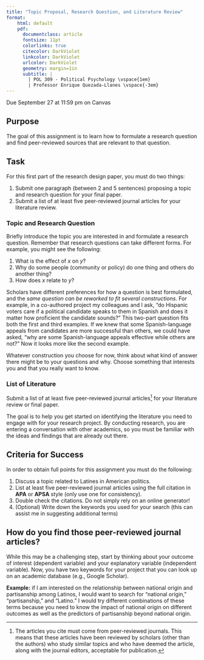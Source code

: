 ```yaml
---
title: "Topic Proposal, Research Question, and Literature Review"
format:
    html: default
    pdf: 
      documentclass: article
      fontsize: 11pt
      colorlinks: true
      citecolor: DarkViolet
      linkcolor: DarkViolet
      urlcolor: DarkViolet
      geometry: margin=1in
      subtitle: | 
        | POL 309 - Political Psychology \vspace{1em}
        | Professor Enrique Quezada-Llanes \vspace{-3em}
---
```


:::{.callout-important}
Due September 27 at 11:59 pm on Canvas
:::


## Purpose

The goal of this assignment is to learn how to formulate a research question and find peer-reviewed sources that are relevant to that question.


## Task

For this first part of the research design paper, you must do two things:

1. Submit one paragraph (between 2 and 5 sentences) proposing a topic and research question for your final paper.
2. Submit a list of at least five peer-reviewed journal articles for your literature review.

### Topic and Research Question

Briefly introduce the topic you are interested in and formulate a research question. Remember that research questions can take different forms. For example, you might see the following:

1. What is the effect of *x* on *y*?
2. Why do some people (community or policy) do one thing and others do another thing?
3. How does *x* relate to *y*?

Scholars have different preferences for how a question is best formulated, and the *same question can be reworked to fit several constructions*. For example, in a co-authored project my colleagues and I ask, "do Hispanic voters care if a political candidate speaks to them in Spanish and does it matter how proficient the candidate sounds?" This two-part question fits both the first and third examples. If we knew that some Spanish-language appeals from candidates are more successful than others, we could have asked, "why are some Spanish-language appeals effective while others are not?" Now it looks more like the second example.

Whatever construction you choose for now, think about what kind of answer there might be to your questions and why. Choose something that interests you and that you really want to know.


### List of Literature

Submit a list of at least five peer-reviewed journal articles^[The articles you cite must come from peer-reviewed journals. This means that these articles have been reviewed by scholars (other than the authors) who study similar topics and who have deemed the article, along with the journal editors, acceptable for publication.] for your literature review or final paper.

The goal is to help you get started on identifying the literature you need to engage with for your research project. By conducting research, you are entering a conversation with other academics, so you must be familiar with the ideas and findings that are already out there.


## Criteria for Success

In order to obtain full points for this assignment you must do the following:

1. Discuss a topic related to Latines in American politics.
2. List at least five peer-reviewed journal articles using the full citation in **APA** or **APSA** style (only use one for consistency). 
3. Double check the citations. Do not simply rely on an online generator!
4. (Optional) Write down the keywords you used for your search (this can assist me in suggesting additional terms)


## How do you find those peer-reviewed journal articles?

While this may be a challenging step, start by thinking about your outcome of interest (dependent variable) and your explanatory variable (independent variable). Now, you have two keywords for your project that you can look up on an academic database (e.g., Google Scholar). 

**Example:** if I am interested on the relationship between national origin and partisanship among Latinos, I would want to search for "national origin," "partisanship," and "Latino." I would try different combinations of these terms because you need to know the impact of national origin on different outcomes as well as the predictors of partisanship beyond national origin.




